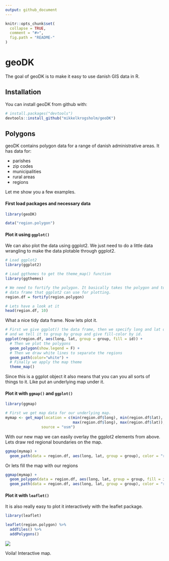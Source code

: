 ```yaml
---
output: github_document
---
```


<!-- README.md is generated from README.Rmd. Please edit that file -->

```r
knitr::opts_chunk$set(
  collapse = TRUE,
  comment = "#>",
  fig.path = "README-"
)
```

# geoDK

The goal of geoDK is to make it easy to use danish GIS data in R.

## Installation

You can install geoDK from github with:

```r
# install.packages("devtools")
devtools::install_github("mikkelkrogsholm/geoDK")
```

## Polygons

geoDK contains polygon data for a range of danish administrative areas. It has data for: 

* parishes
* zip codes
* municipalities
* rural areas
* regions

Let me show you a few examples. 


#### First load packages and necessary data
```r
library(geoDK)

data("region.polygon")

```

#### Plot it using `ggplot()`
We can also plot the data using ggplot2. We just need to do a little data wrangling to make the data plotable through ggplot2.

```r
# Load ggplot2
library(ggplot2)

# Load ggthemes to get the theme_map() function
library(ggthemes)

# We need to fortify the polygon. It basically takes the polygon and turns it into a 
# data frame that ggplot2 can use for plotting.
region.df = fortify(region.polygon)

# Lets have a look at it
head(region.df, 10)
```

What a nice tidy data frame. Now lets plot it.

```r
# First we give ggplot() the data frame, then we specify long and lat on the axis
# and we tell it to group by group and give fill-color by id.
ggplot(region.df, aes(long, lat, group = group, fill = id)) + 
  # Then we plot the polygons
  geom_polygon(show.legend = F) +
  # Then we draw white lines to separate the regions
  geom_path(color="white") + 
  # Finally we apply the map theme
  theme_map()
```

Since this is a ggplot object it also means that you can you all sorts of things to it. Like put an underlying map under it.

#### Plot it with `ggmap()` and `ggplot()`

```r
library(ggmap)

# First we get map data for our underlying map. 
mymap <- get_map(location = c(min(region.df$long), min(region.df$lat),
                              max(region.df$long), max(region.df$lat)),
                source = "osm")
```

With our new map we can easily overlay the ggplot2 elements from above. Lets draw red regional boundaries on the map.

```r
ggmap(mymap) +
  geom_path(data = region.df, aes(long, lat, group = group), color = "red")
```

Or lets fill the map with our regions

```r
ggmap(mymap) +
  geom_polygon(data = region.df, aes(long, lat, group = group, fill = id), show.legend = F) +
  geom_path(data = region.df, aes(long, lat, group = group), color = "red")
```

#### Plot it with `leaflet()`

It is also really easy to plot it interactively with the leaflet package.

```r
library(leaflet)

leaflet(region.polygon) %>%
  addTiles() %>%
  addPolygons()

```

![](plot1.png)

Voila! Interactive map.
